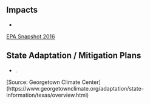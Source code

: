 ## Impacts

- 

[EPA Snapshot 2016](https://19january2017snapshot.epa.gov/sites/production/files/2016-09/documents/climate-change-ws.pdf)

## State Adaptation / Mitigation Plans

- .

[Source: Georgetown Climate Center] (https://www.georgetownclimate.org/adaptation/state-information/texas/overview.html)
